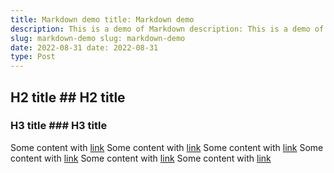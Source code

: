 ```yaml
---
title: Markdown demo title: Markdown demo
description: This is a demo of Markdown description: This is a demo of Markdown
slug: markdown-demo slug: markdown-demo
date: 2022-08-31 date: 2022-08-31
type: Post
---
```



## H2 title ## H2 title

### H3 title ### H3 title

Some content with [link](https://www.google.com) Some content with [link](https://www.google.com) Some content with [link](https://www.google.com) Some content with [link](https://www.google.com) Some content with [link](https://www.google.com) Some content with [link](https://www.google.com)

<CustomInput /> <CustomInput />
